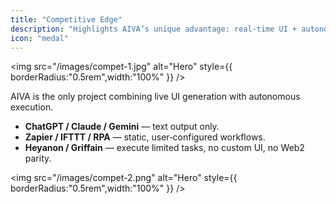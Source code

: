 ```yaml
---
title: "Competitive Edge"
description: "Highlights AIVA’s unique advantage: real-time UI + autonomous execution, unlike other tools."
icon: "medal"
---
```


<img
  src="/images/compet-1.jpg"
  alt="Hero"
  style={{ borderRadius:"0.5rem",width:"100%" }}
/>

<Note>
  AIVA is the only project combining live UI generation with autonomous execution.
</Note>

- **ChatGPT / Claude / Gemini** — text output only.
- **Zapier / IFTTT / RPA** — static, user‑configured workflows.
- **Heyanon / Griffain** — execute limited tasks, no custom UI, no Web2 parity.

<img
  src="/images/compet-2.png"
  alt="Hero"
  style={{ borderRadius:"0.5rem",width:"100%" }}
/>